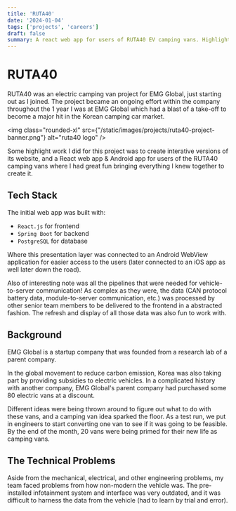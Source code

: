 ```yaml
---
title: 'RUTA40'
date: '2024-01-04'
tags: ['projects', 'careers']
draft: false
summary: A react web app for users of RUTA40 EV camping vans. Highlight features were Login and authentication through SMS, open/close doors within app, and display of various EV-related data (including battery status, compatible charging station locations).
---
```


# RUTA40

RUTA40 was an electric camping van project for EMG Global, 
just starting out as I joined. The project became an ongoing effort within the company
throughout the 1 year I was at EMG Global which had a blast of a take-off to become a
major hit in the Korean camping car market.

<img
  class="rounded-xl"
  src={"/static/images/projects/ruta40-project-banner.png"} alt="ruta40 logo" 
/>

Some highlight work I did for this project was to create interative versions of its website,
and a React web app & Android app for users of the RUTA40 camping vans where I had great fun
bringing everything I knew together to create it.

## Tech Stack

The initial web app was built with:
- `React.js` for frontend
- `Spring Boot` for backend
- `PostgreSQL` for database

Where this presentation layer was connected to an Android WebView application for easier 
access to the users (later connected to an iOS app as well later down the road).

Also of interesting note was all the pipelines that were needed for vehicle-to-server communication!
As complex as they were, the data (CAN protocol battery data, module-to-server communication, etc.) was 
processed by other senior team members to be delivered to the frontend in a abstracted fashion. 
The refresh and display of all those data was also fun to work with. 

## Background

EMG Global is a startup company that was founded from a research lab of a parent company.

In the global movement to reduce carbon emission, Korea was also taking part by providing subsidies
to electric vehicles. In a complicated history with another company, EMG Global's parent company
had purchased some 80 electric vans at a discount.

Different ideas were being thrown around to figure out what to do with these vans, and a camping van 
idea sparked the floor. As a test run, we put in engineers to start converting one van to see 
if it was going to be feasible. By the end of the month, 20 vans were being primed for their new
life as camping vans.

## The Technical Problems

Aside from the mechanical, electrical, and other engineering problems, my team faced problems from how
non-modern the vehicle was. The pre-installed infotainment system and interface was very outdated,
and it was difficult to harness the data from the vehicle (had to learn by trial and error).

